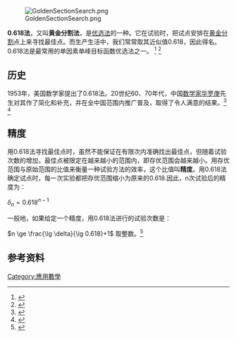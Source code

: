 {{citecheck|time=2017-02-25T13:24:04+00:00}}
[[Image:GoldenSectionSearch.png|thumb]]

'''0.618法'''，又叫'''黄金分割法'''，是[[优选法|优选法]]的一种。它在试验时，把试点安排在[[黄金分割|黄金分割]]点上来寻找最佳点。而生产生活中，我们常常取其近似值0.618，因此得名。0.618法是最常用的单因素单峰目标函数优选法之一。 <ref>{{citation
 | last = Kiefer
 | first = J.
 | authorlink = Jack Kiefer (mathematician)
 | title = Sequential minimax search for a maximum
 | jstor = 2032161
 | journal = [[Proceedings_of_the_American_Mathematical_Society|Proceedings of the American Mathematical Society]]
 | volume = 4
 | year = 1953
 | issue = 3
 | pages = 502–506
 | mr = 0055639 
 | doi = 10.2307/2032161}}</ref>
<ref>{{citation
 | last1 = Avriel
 | first1 = Mordecai
 | last2 = Wilde
 | first2 = Douglass J.
 | title = Optimality proof for the symmetric Fibonacci search technique
 | journal = [[Fibonacci_Quarterly|Fibonacci Quarterly]]
 | volume = 4
 | year = 1966
 | pages = 265–269
 | mr = 0208812 }}</ref>

==历史==

1953年，美国数学家{{tsl|en|Jack Kiefer (statistician)|杰克·基弗}}提出了0.618法。20世纪60、70年代，中国[[数学家|数学家]][[华罗庚|华罗庚]]先生对其作了简化和补充，并在全中国范围内推广普及，取得了令人满意的结果。<ref>{{cite book |author=白寿彝|title=中国通史 |publisher=上海人民出版社|chapter=第48卷 |isbn=7208049971 }}</ref> <ref>{{cite book |author=课程教材研究所 中学数学课程教材研究开发中心 |title=义务教育课程标准实验教科书 数学 九年级上册 |publisher= 人民教育出版社 |page=44|isbn= 978-7-107-19170-1|quote=著名数学家华罗庚曾为普及它作出重要贡献. |date=2009年3月}}</ref>

==精度==
用0.618法寻找最佳点时，虽然不能保证在有限次内准确找出最佳点，但随着试验次数的增加，最佳点被限定在越来越小的范围内，即存优范围会越来越小。用存优范围与原始范围的比值来衡量一种试验方法的效率，这个比值叫'''精度'''。用0.618法确定试点时，每一次实验都把存优范围缩小为原来的0.618.因此，n次试验后的精度为：

<math>\delta_n=0.618^{n-1}</math>

一般地，如果给定一个精度，用0.618法进行的试验次数是：

<math>n \ge \frac{\lg \delta}{\lg 0.618}+1</math> 取整数。<ref>{{cite book |author=刘少学 |title= 《优选法与试验设计初步》 |publisher= 人民教育出版社 |pages=9|isbn= 978-7-107-18682-0 |date=2007年1月}}</ref>

==参考资料==
{{reflist}}

[[Category:應用數學|Category:應用數學]]